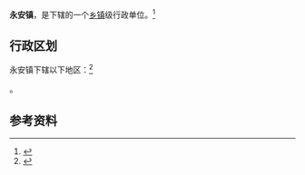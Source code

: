 {{中国乡级行政区|52/03/30/108/000}}

'''永安镇'''，是{{PRC admin/fullname|52/03/30/108/000|3}}下辖的一个[[乡镇|乡镇]]级行政单位。<ref>{{PRC admin/ref sgc|{{PRC admin/parent|52/03/30/108/000}}}}</ref>

== 行政区划 ==

永安镇下辖以下地区：<ref>{{PRC admin/ref sgc|52/03/30/108/000}}</ref>

{{PRC admin/children|52/03/30/108/000}}。

== 参考资料 ==

{{reflist}}

{{行政区划小作品}}
{{PRC admin/navcat|52/03/30/108/000}}